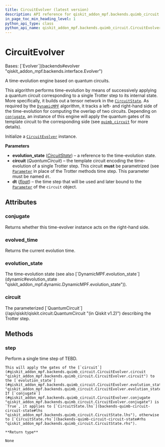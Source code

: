 ```yaml
---
title: CircuitEvolver (latest version)
description: API reference for qiskit_addon_mpf.backends.quimb_circuit.CircuitEvolver in the latest version of qiskit-addon-mpf
in_page_toc_min_heading_level: 1
python_api_type: class
python_api_name: qiskit_addon_mpf.backends.quimb_circuit.CircuitEvolver
---
```


# CircuitEvolver

<Class id="qiskit_addon_mpf.backends.quimb_circuit.CircuitEvolver" isDedicatedPage={true} github="https://github.com/Qiskit/qiskit-addon-mpf/tree/main/qiskit_addon_mpf/backends/quimb_circuit/evolver.py#L24-L92" signature="CircuitEvolver(evolution_state, circuit, dt)" modifiers="class">
  Bases: [`Evolver`](backends#evolver "qiskit_addon_mpf.backends.interface.Evolver")

  A time-evolution engine based on quantum circuits.

  This algorithm performs time-evolution by means of successively applying a quantum circuit corresponding to a single Trotter step to its internal state. More specifically, it builds out a tensor network in the [`CircuitState`](backends-quimb-circuit-circuit-state "qiskit_addon_mpf.backends.quimb_circuit.CircuitState"). As required by the [`DynamicMPF`](dynamic#dynamicmpf "qiskit_addon_mpf.dynamic.DynamicMPF") algorithm, it tracks a left- and right-hand side of the time-evolution for computing the overlap of two circuits. Depending on [`conjugate`](#qiskit_addon_mpf.backends.quimb_circuit.CircuitEvolver.conjugate "qiskit_addon_mpf.backends.quimb_circuit.CircuitEvolver.conjugate"), an instance of this engine will apply the quantum gates of its template circuit to the corresponding side (see [`quimb_circuit`](backends-quimb-circuit#module-qiskit_addon_mpf.backends.quimb_circuit "qiskit_addon_mpf.backends.quimb_circuit") for more details).

  Initialize a [`CircuitEvolver`](#qiskit_addon_mpf.backends.quimb_circuit.CircuitEvolver "qiskit_addon_mpf.backends.quimb_circuit.CircuitEvolver") instance.

  **Parameters**

  *   **evolution\_state** ([*CircuitState*](backends-quimb-circuit-circuit-state "qiskit_addon_mpf.backends.quimb_circuit.CircuitState")) – a reference to the time-evolution state.
  *   **circuit** (*QuantumCircuit*) – the template circuit encoding the time-evolution of a single Trotter step. This circuit **must** be parametrized (see [`Parameter`](/api/qiskit/qiskit.circuit.Parameter "(in Qiskit v1.2)") in place of the Trotter methods time step. This parameter must be named `dt`.
  *   **dt** ([*float*](https://docs.python.org/3/library/functions.html#float "(in Python v3.13)")) – the time step that will be used and later bound to the [`Parameter`](/api/qiskit/qiskit.circuit.Parameter "(in Qiskit v1.2)") of the `circuit` object.

  ## Attributes

  ### conjugate

  <Attribute id="qiskit_addon_mpf.backends.quimb_circuit.CircuitEvolver.conjugate">
    Returns whether this time-evolver instance acts on the right-hand side.
  </Attribute>

  ### evolved\_time

  <Attribute id="qiskit_addon_mpf.backends.quimb_circuit.CircuitEvolver.evolved_time">
    Returns the current evolution time.
  </Attribute>

  ### evolution\_state

  <Attribute id="qiskit_addon_mpf.backends.quimb_circuit.CircuitEvolver.evolution_state">
    The time-evolution state (see also [`DynamicMPF.evolution_state`](dynamic#evolution_state "qiskit_addon_mpf.dynamic.DynamicMPF.evolution_state")).
  </Attribute>

  ### circuit

  <Attribute id="qiskit_addon_mpf.backends.quimb_circuit.CircuitEvolver.circuit">
    The parameterized [`QuantumCircuit`](/api/qiskit/qiskit.circuit.QuantumCircuit "(in Qiskit v1.2)") describing the Trotter step.
  </Attribute>

  ## Methods

  ### step

  <Function id="qiskit_addon_mpf.backends.quimb_circuit.CircuitEvolver.step" github="https://github.com/Qiskit/qiskit-addon-mpf/tree/main/qiskit_addon_mpf/backends/quimb_circuit/evolver.py#L74-L92" signature="step()">
    Perform a single time step of TEBD.

    This will apply the gates of the [`circuit`](#qiskit_addon_mpf.backends.quimb_circuit.CircuitEvolver.circuit "qiskit_addon_mpf.backends.quimb_circuit.CircuitEvolver.circuit") to the [`evolution_state`](#qiskit_addon_mpf.backends.quimb_circuit.CircuitEvolver.evolution_state "qiskit_addon_mpf.backends.quimb_circuit.CircuitEvolver.evolution_state"). If [`conjugate`](#qiskit_addon_mpf.backends.quimb_circuit.CircuitEvolver.conjugate "qiskit_addon_mpf.backends.quimb_circuit.CircuitEvolver.conjugate") is `True`, it applies to [`CircuitState.lhs`](backends-quimb-circuit-circuit-state#lhs "qiskit_addon_mpf.backends.quimb_circuit.CircuitState.lhs"), otherwise to [`CircuitState.rhs`](backends-quimb-circuit-circuit-state#rhs "qiskit_addon_mpf.backends.quimb_circuit.CircuitState.rhs").

    **Return type**

    None
  </Function>
</Class>

